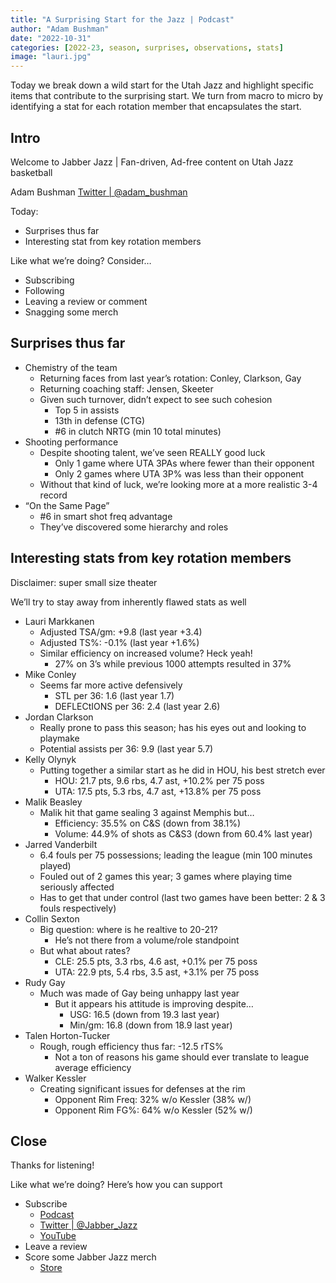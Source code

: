 ```yaml
---
title: "A Surprising Start for the Jazz | Podcast"
author: "Adam Bushman"
date: "2022-10-31"
categories: [2022-23, season, surprises, observations, stats]
image: "lauri.jpg"
---
```


Today we break down a wild start for the Utah Jazz and highlight specific items that contribute to the surprising start. We turn from macro to micro by identifying a stat for each rotation member that encapsulates the start.

## Intro

Welcome to Jabber Jazz | Fan-driven, Ad-free content on Utah Jazz basketball

Adam Bushman [Twitter | @adam_bushman](https://www.twitter.com/adam_bushman)

Today:

*   Surprises thus far
*   Interesting stat from key rotation members


Like what we're doing? Consider...

*   Subscribing
*   Following
*   Leaving a review or comment
*   Snagging some merch


## Surprises thus far

*   Chemistry of the team
    -   Returning faces from last year's rotation: Conley, Clarkson, Gay
    -   Returning coaching staff: Jensen, Skeeter
    -   Given such turnover, didn't expect to see such cohesion
        *   Top 5 in assists
        *   13th in defense (CTG)
        *   #6 in clutch NRTG (min 10 total minutes)
*   Shooting performance
    -   Despite shooting talent, we've seen REALLY good luck
        *   Only 1 game where UTA 3PAs where fewer than their opponent
        *   Only 2 games where UTA 3P% was less than their opponent
    -   Without that kind of luck, we're looking more at a more realistic 3-4 record
*   "On the Same Page"
    -   #6 in smart shot freq advantage
    -   They've discovered some hierarchy and roles
            
## Interesting stats from key rotation members

Disclaimer: super small size theater

We'll try to stay away from inherently flawed stats as well

*   Lauri Markkanen
    -   Adjusted TSA/gm: +9.8 (last year +3.4)
    -   Adjusted TS%: -0.1% (last year +1.6%)
    -   Similar efficiency on increased volume? Heck yeah!
        *   27% on 3's while previous 1000 attempts resulted in 37%
*   Mike Conley
    -   Seems far more active defensively
        *   STL per 36: 1.6 (last year 1.7)
        *   DEFLECtIONS per 36: 2.4 (last year 2.6)
*   Jordan Clarkson
    -   Really prone to pass this season; has his eyes out and looking to playmake
    -   Potential assists per 36: 9.9 (last year 5.7)
*   Kelly Olynyk
    -   Putting together a similar start as he did in HOU, his best stretch ever
        *   HOU: 21.7 pts, 9.6 rbs, 4.7 ast, +10.2% per 75 poss
        *   UTA: 17.5 pts, 5.3 rbs, 4.7 ast, +13.8% per 75 poss
*   Malik Beasley
    -   Malik hit that game sealing 3 against Memphis but...
        *   Efficiency: 35.5% on C&S (down from 38.1%)
        *   Volume: 44.9% of shots as C&S3 (down from 60.4% last year)
*   Jarred Vanderbilt
    -   6.4 fouls per 75 possessions; leading the league (min 100 minutes played)
    -   Fouled out of 2 games this year; 3 games where playing time seriously affected
    -   Has to get that under control (last two games have been better: 2 & 3 fouls respectively)
*   Collin Sexton
    -   Big question: where is he realtive to 20-21?
        *   He's not there from a volume/role standpoint
    -   But what about rates?
        *   CLE: 25.5 pts, 3.3 rbs, 4.6 ast, +0.1% per 75 poss
        *   UTA: 22.9 pts, 5.4 rbs, 3.5 ast, +3.1% per 75 poss
*   Rudy Gay
    -   Much was made of Gay being unhappy last year
        *   But it appears his attitude is improving despite...
            -   USG: 16.5 (down from 19.3 last year)
            -   Min/gm: 16.8 (down from 18.9 last year)
*   Talen Horton-Tucker
    -   Rough, rough efficiency thus far: -12.5 rTS%
        *   Not a ton of reasons his game should ever translate to league average efficiency
*   Walker Kessler
    -   Creating significant issues for defenses at the rim
        *   Opponent Rim Freq: 32% w/o Kessler (38% w/)
        *   Opponent Rim FG%: 64% w/o Kessler (52% w/)


## Close

Thanks for listening!

Like what we're doing? Here's how you can support

*   Subscribe
    -   [Podcast](https://linktr.ee/jabberjazz)
    -   [Twitter | @Jabber_Jazz](https://twitter.com/Jabber_Jazz)
    -   [YouTube](https://www.youtube.com/jabberjazz)
*   Leave a review
*   Score some Jabber Jazz merch
    -   [Store](https://jabber-jazz.myspreadshop.com/)
